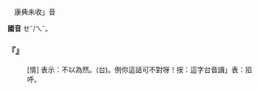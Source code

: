 
=={{ruby|誒|ㄝˇ}}==

　康典未收{{ruby|「|ㄝˇ}}」音

'''國音''' <rt>ㄝˇ/ㄟˇ</rt>。

    

==='''『{{ruby|誒|ㄝˇ}}』'''===
: [情] 表示：不以為然。(台){{ruby|誒|ㆤˋ}}{{ruby|誒|ㆤˋ}}。例{{ruby|：|ㄝˇ/ㄟˇ}}你這話可不對呀！按：這字台音讀{{ruby|「|ㆤˋ}}」表：招呼。
    

